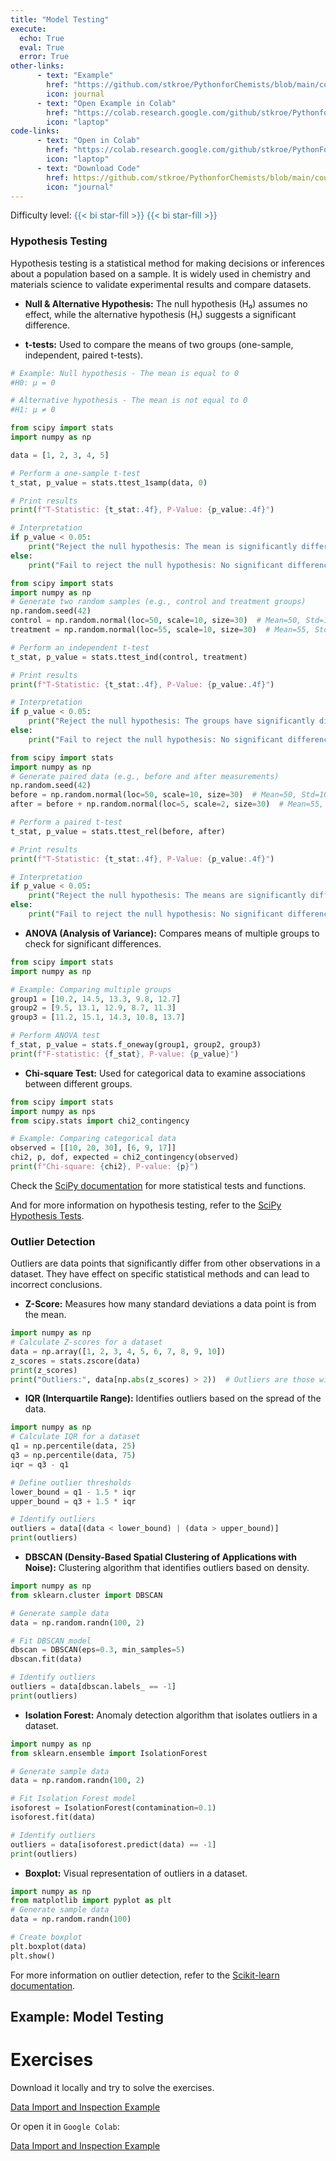 ```yaml
---
title: "Model Testing"
execute: 
  echo: True
  eval: True
  error: True
other-links: 
      - text: "Example"
        href: "https://github.com/stkroe/PythonforChemists/blob/main/course/examples/ModelTesting_Example.ipynb"
        icon: journal
      - text: "Open Example in Colab"
        href: "https://colab.research.google.com/github/stkroe/PythonforChemists/blob/main/course/examples/ModelTesting_Example.ipynb"
        icon: "laptop"
code-links:
      - text: "Open in Colab"
        href: "https://colab.research.google.com/github/stkroe/PythonForChemists/blob/main/course/notebooks/ModelTesting.ipynb"
        icon: "laptop"
      - text: "Download Code"
        href: https://github.com/stkroe/PythonforChemists/blob/main/course/notebooks/notebooks/ModelTesting.ipynb"
        icon: "journal"
--- 
```


Difficulty level: <span style="color:#2B7492">{{< bi star-fill >}} {{< bi star-fill >}} </span>


### Hypothesis Testing  {.unnumbered}


Hypothesis testing is a statistical method for making decisions or inferences about a population based on a sample. It is widely used in chemistry and materials science to validate experimental results and compare datasets.

- **Null & Alternative Hypothesis:** The null hypothesis (H₀) assumes no effect, while the alternative hypothesis (H₁) suggests a significant difference.

- **t-tests:** Used to compare the means of two groups (one-sample, independent, paired t-tests).

```python
# Example: Null hypothesis - The mean is equal to 0
#H0: μ = 0

# Alternative hypothesis - The mean is not equal to 0
#H1: μ ≠ 0

from scipy import stats
import numpy as np

data = [1, 2, 3, 4, 5]

# Perform a one-sample t-test
t_stat, p_value = stats.ttest_1samp(data, 0)

# Print results
print(f"T-Statistic: {t_stat:.4f}, P-Value: {p_value:.4f}")

# Interpretation
if p_value < 0.05:
    print("Reject the null hypothesis: The mean is significantly different from 0.")
else:
    print("Fail to reject the null hypothesis: No significant difference from 0.")

```

```python
from scipy import stats
import numpy as np
# Generate two random samples (e.g., control and treatment groups)
np.random.seed(42)
control = np.random.normal(loc=50, scale=10, size=30)  # Mean=50, Std=10
treatment = np.random.normal(loc=55, scale=10, size=30)  # Mean=55, Std=10

# Perform an independent t-test
t_stat, p_value = stats.ttest_ind(control, treatment)

# Print results
print(f"T-Statistic: {t_stat:.4f}, P-Value: {p_value:.4f}")

# Interpretation
if p_value < 0.05:
    print("Reject the null hypothesis: The groups have significantly different means.")
else:
    print("Fail to reject the null hypothesis: No significant difference between groups.")
```

```python
from scipy import stats
import numpy as np
# Generate paired data (e.g., before and after measurements)
np.random.seed(42)
before = np.random.normal(loc=50, scale=10, size=30)  # Mean=50, Std=10
after = before + np.random.normal(loc=5, scale=2, size=30)  # Mean=55, Std=2

# Perform a paired t-test
t_stat, p_value = stats.ttest_rel(before, after)

# Print results
print(f"T-Statistic: {t_stat:.4f}, P-Value: {p_value:.4f}")

# Interpretation
if p_value < 0.05:
    print("Reject the null hypothesis: The means are significantly different.")
else:
    print("Fail to reject the null hypothesis: No significant difference between means.")
```


- **ANOVA (Analysis of Variance):** Compares means of multiple groups to check for significant differences.


```python
from scipy import stats
import numpy as np

# Example: Comparing multiple groups
group1 = [10.2, 14.5, 13.3, 9.8, 12.7]
group2 = [9.5, 13.1, 12.9, 8.7, 11.3]
group3 = [11.2, 15.1, 14.3, 10.8, 13.7]

# Perform ANOVA test
f_stat, p_value = stats.f_oneway(group1, group2, group3)
print(f"F-statistic: {f_stat}, P-value: {p_value}")
```

- **Chi-square Test:** Used for categorical data to examine associations between different groups.

```python
from scipy import stats
import numpy as nps
from scipy.stats import chi2_contingency

# Example: Comparing categorical data
observed = [[10, 20, 30], [6, 9, 17]]
chi2, p, dof, expected = chi2_contingency(observed)
print(f"Chi-square: {chi2}, P-value: {p}")

```


Check the [SciPy documentation](https://docs.scipy.org/doc/scipy/reference/stats.html) for more statistical tests and functions.

And for more information on hypothesis testing, refer to the [SciPy Hypothesis Tests](https://docs.scipy.org/doc/scipy/tutorial/stats/hypothesis_tests.html).

### Outlier Detection {.unnumbered}

Outliers are data points that significantly differ from other observations in a dataset. 
They have effect on specific statistical methods and can lead to incorrect conclusions.

- **Z-Score:** Measures how many standard deviations a data point is from the mean.

```python
import numpy as np
# Calculate Z-scores for a dataset
data = np.array([1, 2, 3, 4, 5, 6, 7, 8, 9, 10])
z_scores = stats.zscore(data)
print(z_scores)
print("Outliers:", data[np.abs(z_scores) > 2))  # Outliers are those with Z-score > 3
```

- **IQR (Interquartile Range):** Identifies outliers based on the spread of the data.

```python
import numpy as np
# Calculate IQR for a dataset
q1 = np.percentile(data, 25)
q3 = np.percentile(data, 75)
iqr = q3 - q1

# Define outlier thresholds
lower_bound = q1 - 1.5 * iqr
upper_bound = q3 + 1.5 * iqr

# Identify outliers
outliers = data[(data < lower_bound) | (data > upper_bound)]
print(outliers)


```


- **DBSCAN (Density-Based Spatial Clustering of Applications with Noise):** Clustering algorithm that identifies outliers based on density.

```python
import numpy as np
from sklearn.cluster import DBSCAN

# Generate sample data
data = np.random.randn(100, 2)

# Fit DBSCAN model
dbscan = DBSCAN(eps=0.3, min_samples=5)
dbscan.fit(data)

# Identify outliers
outliers = data[dbscan.labels_ == -1]
print(outliers)
```

- **Isolation Forest:** Anomaly detection algorithm that isolates outliers in a dataset.

```python
import numpy as np
from sklearn.ensemble import IsolationForest

# Generate sample data
data = np.random.randn(100, 2)

# Fit Isolation Forest model
isoforest = IsolationForest(contamination=0.1)
isoforest.fit(data)

# Identify outliers
outliers = data[isoforest.predict(data) == -1]
print(outliers)
```

- **Boxplot:** Visual representation of outliers in a dataset.

```python
import numpy as np
from matplotlib import pyplot as plt
# Generate sample data
data = np.random.randn(100)

# Create boxplot
plt.boxplot(data)
plt.show()
```

For more information on outlier detection, refer to the [Scikit-learn documentation](https://scikit-learn.org/stable/modules/outlier_detection.html).


## Example: Model Testing{.unnumbered}

# Exercises {.unnumbered}
Download it locally and try to solve the exercises. <br>

[Data Import and Inspection Example](https://github.com/stkroe/PythonforChemists/blob/main/course/examples/ModelTesting_Example.ipynb)


Or open it in `Google Colab`:

[Data Import and Inspection Example](https://colab.research.google.com/github/stkroe/PythonforChemists/blob/main/course/examples/ModelTesting_Example.ipynb)

